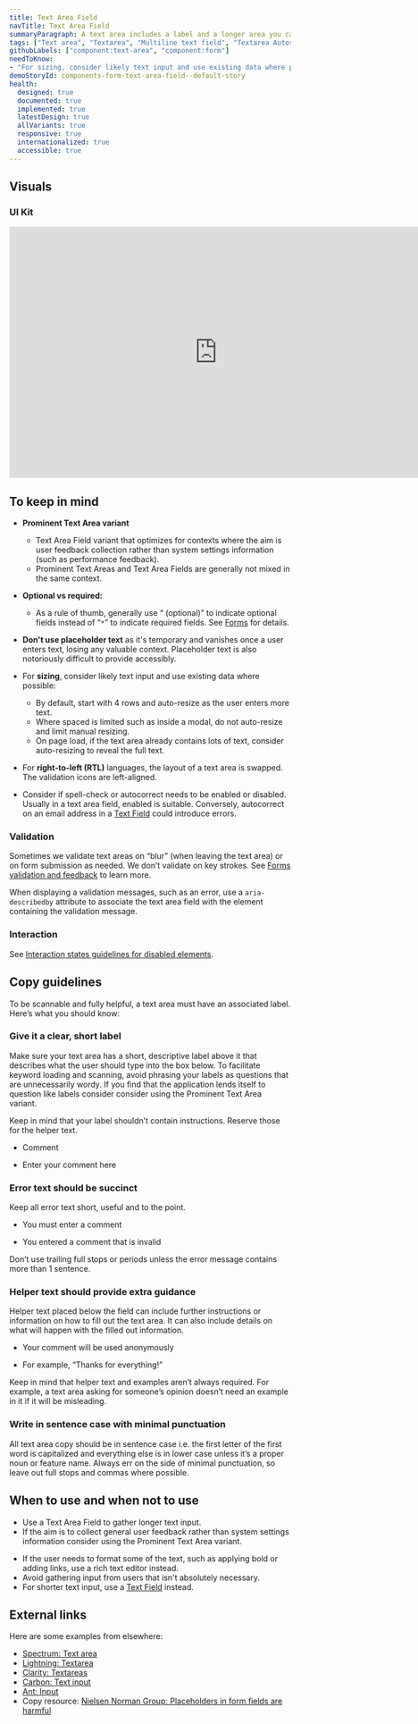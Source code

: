 ```yaml
---
title: Text Area Field
navTitle: Text Area Field
summaryParagraph: A text area includes a label and a longer area you can type multiple lines of text into.
tags: ["Text area", "Textarea", "Multiline text field", "Textarea Autosize"]
githubLabels: ["component:text-area", "component:form"]
needToKnow:
- "For sizing, consider likely text input and use existing data where possible."
demoStoryId: components-form-text-area-field--default-story
health:
  designed: true
  documented: true
  implemented: true
  latestDesign: true
  allVariants: true
  responsive: true
  internationalized: true
  accessible: true
---
```




## Visuals

### UI Kit

<iframe style="border: none;" width="744" height="450" src="https://www.figma.com/embed?embed_host=share&url=https%3A%2F%2Fwww.figma.com%2Ffile%2FeZKEE5kXbEMY3lx84oz8iN%2F%E2%9D%A4%EF%B8%8F-UI-Kit%3A-Heart%3Fnode-id%3D14539%253A69482" allowfullscreen></iframe>

## To keep in mind

* **Prominent Text Area variant**
    * Text Area Field variant that optimizes for contexts where the aim is user feedback collection rather than system settings information (such as performance feedback).
    * Prominent Text Areas and Text Area Fields are generally not mixed in the same context. 

* **Optional vs required:**
    * As a rule of thumb, generally use “ (optional)” to indicate optional fields instead of “`*`” to indicate required fields. See [Forms](/guidelines/forms) for details.
* **Don't use placeholder text** as it's temporary and vanishes once a user enters text, losing any valuable context. Placeholder text is also notoriously difficult to provide accessibly.
* For **sizing**, consider likely text input and use existing data where possible:
    * By default, start with 4 rows and auto-resize as the user enters more text.
    * Where spaced is limited such as inside a modal, do not auto-resize and limit manual resizing.
    * On page load, if the text area already contains lots of text, consider auto-resizing to reveal the full text.
* For **right-to-left (RTL)** languages, the layout of a text area is swapped. The validation icons are left-aligned.
* Consider if spell-check or autocorrect needs to be enabled or disabled. Usually in a text area field, enabled is suitable. Conversely, autocorrect on an email address in a [Text Field](/components/text-field) could introduce errors.

### Validation

Sometimes we validate text areas on “blur” (when leaving the text area) or on form submission as needed. We don’t validate on key strokes. See [Forms validation and feedback](/guidelines/forms/#validation-and-feedback) to learn more.

When displaying a validation messages, such as an error, use a `aria-describedby` attribute to associate the text area field with the element containing the validation message.

### Interaction

See [Interaction states guidelines for disabled elements](/guidelines/interaction-states#disabled-state).

## Copy guidelines

To be scannable and fully helpful, a text area must have an associated label. Here’s what you should know:

### Give it a clear, short label

Make sure your text area has a short, descriptive label above it that describes what the user should type into the box below. To facilitate keyword loading and scanning, avoid phrasing your labels as questions that are unnecessarily wordy. If you find that the application lends itself to question like labels consider consider using the Prominent Text Area variant.  

Keep in mind that your label shouldn’t contain instructions. Reserve those for the helper text.

<DoAndDontContainer>
<Do>

- Comment

</Do>

<Dont>

- Enter your comment here

</Dont>
</DoAndDontContainer>

### Error text should be succinct

Keep all error text short, useful and to the point.

<DoAndDontContainer>
<Do>

- You must enter a comment

</Do>

<Dont>

- You entered a comment that is invalid

</Dont>
</DoAndDontContainer>

Don’t use trailing full stops or periods unless the error message contains more than 1 sentence.

### Helper text should provide extra guidance

Helper text placed below the field can include further instructions or information on how to fill out the text area. It can also include details on what will happen with the filled out information.

<DoAndDontContainer>
<Do>

- Your comment will be used anonymously

</Do>

<Dont>

- For example, “Thanks for everything!”

</Dont>
</DoAndDontContainer>

Keep in mind that helper text and examples aren’t always required. For example, a text area asking for someone’s opinion doesn’t need an example in it if it will be misleading.

### Write in sentence case with minimal punctuation

All text area copy should be in sentence case i.e. the first letter of the first word is capitalized and everything else is in lower case unless it’s a proper noun or feature name. Always err on the side of minimal punctuation, so leave out full stops and commas where possible.

## When to use and when not to use

<WhenToUseAndWhenNotToUse>
<WhenToUse>

* Use a Text Area Field to gather longer text input.
* If the aim is to collect general user feedback rather than system settings information consider using the Prominent Text Area variant. 

</WhenToUse>
<WhenNotToUse>

* If the user needs to format some of the text, such as applying bold or adding links, use a rich text editor instead.
* Avoid gathering input from users that isn't absolutely necessary.
* For shorter text input, use a [Text Field](/components/text-field) instead.

</WhenNotToUse>
</WhenToUseAndWhenNotToUse>

## External links

Here are some examples from elsewhere:

- [Spectrum: Text area](https://spectrum.adobe.com/page/text-area/)
- [Lightning: Textarea](https://www.lightningdesignsystem.com/components/textarea/)
- [Clarity: Textareas](https://clarity.design/documentation/textarea)
- [Carbon: Text input](https://www.carbondesignsystem.com/components/text-input/usage)
- [Ant: Input](https://ant.design/components/input/)
- Copy resource: [Nielsen Norman Group: Placeholders in form fields are harmful](https://www.nngroup.com/articles/form-design-placeholders/)

